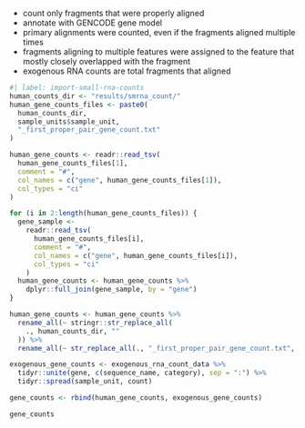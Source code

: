 * count only fragments that were properly aligned
* annotate with GENCODE gene model
* primary alignments were counted, even if the fragments aligned multiple times
* fragments aligning to multiple features were assigned to the feature that mostly closely overlapped with the fragment
* exogenous RNA counts are total fragments that aligned

```r
#| label: import-small-rna-counts
human_counts_dir <- "results/smrna_count/"
human_gene_counts_files <- paste0(
  human_counts_dir,
  sample_units$sample_unit,
  "_first_proper_pair_gene_count.txt"
)

human_gene_counts <- readr::read_tsv(
  human_gene_counts_files[1],
  comment = "#",
  col_names = c("gene", human_gene_counts_files[1]),
  col_types = "ci"
)

for (i in 2:length(human_gene_counts_files)) {
  gene_sample <-
    readr::read_tsv(
      human_gene_counts_files[i],
      comment = "#",
      col_names = c("gene", human_gene_counts_files[i]),
      col_types = "ci"
    )
  human_gene_counts <- human_gene_counts %>%
    dplyr::full_join(gene_sample, by = "gene")
}

human_gene_counts <- human_gene_counts %>%
  rename_all(~ stringr::str_replace_all(
    ., human_counts_dir, ""
  )) %>%
  rename_all(~ str_replace_all(., "_first_proper_pair_gene_count.txt", ""))

exogenous_gene_counts <- exogenous_rna_count_data %>%
  tidyr::unite(gene, c(sequence_name, category), sep = ":") %>%
  tidyr::spread(sample_unit, count)

gene_counts <- rbind(human_gene_counts, exogenous_gene_counts)

gene_counts
```
